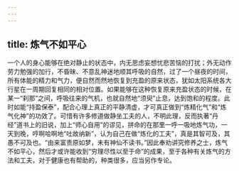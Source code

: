 ```yaml
---
---
---
```

title: 炼气不如平心
---




一个人的身心能够在绝对静止的状态中，内无思虑妄想忧悲苦恼的打扰；外无动作劳力勉强的加行，不昏昧、不意乱神迷地顺其呼吸的自然，过了一个昼夜的时间，所有体能的精力和气力，便自然而然地恢复到充盈的原来状态，犹如太阳系统各大行星在一周期回复相同的相对位置。如果能够在这种恢复原来充盈状态的时候，在某一“刹那”之间，呼吸往来的气机，也就自然地“须臾”止息，达到饱和的程度。此时如能“持盈保泰”，配合心理上真正的平静清虚，才可真正做到“炼精化气”和“炼气化神”的功效了。可惜有许多修道做静坐工夫的人，不明此理，反而执著“丹经”道书上的旧说，加上“师心自用”的谬见，拼命的在那里一呼一吸地炼气功，一天到晚，哼啊哈啊地“吐故纳新”，认为自己在做“炼化的工夫”，真是其智可及，其愚不可及也。“由来富贵原如梦，未有神仙不读书。”因此奉劝讲究修养之士，炼气不如平心，然后才或许能收到“穷理尽性以至于命”的成果，至于各种有关炼气的方法和工夫，对于健康也有帮助的，种类很多，应当另作专论。